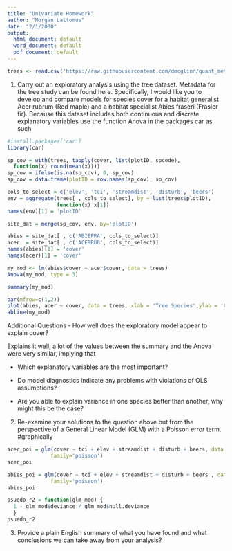 ```yaml
---
title: "Univariate Homework"
author: "Morgan Lattomus"
date: "2/1/2000"
output:
  html_document: default
  word_document: default
  pdf_document: default
---
```



```r
trees <- read.csv('https://raw.githubusercontent.com/dmcglinn/quant_methods/gh-pages/data/treedata_subset.csv')
```

1. Carry out an exploratory analysis using the tree dataset. Metadata for the tree study can be found here. Specifically, I would like you to develop and compare models for species cover for a habitat generalist Acer rubrum (Red maple) and a habitat specialist Abies fraseri (Frasier fir). Because this dataset includes both continuous and discrete explanatory variables use the function Anova in the packages car as such

```r
#install.packages('car')
library(car)
```


```r
sp_cov = with(trees, tapply(cover, list(plotID, spcode), 
  function(x) round(mean(x))))
sp_cov = ifelse(is.na(sp_cov), 0, sp_cov)
sp_cov = data.frame(plotID = row.names(sp_cov), sp_cov)
```

```r
cols_to_select = c('elev', 'tci', 'streamdist', 'disturb', 'beers')
env = aggregate(trees[ , cols_to_select], by = list(trees$plotID), 
                function(x) x[1])
names(env)[1] = 'plotID'
```

```r
site_dat = merge(sp_cov, env, by='plotID')
```

```r
abies = site_dat[ , c('ABIEFRA', cols_to_select)]
acer  = site_dat[ , c('ACERRUB', cols_to_select)]
names(abies)[1] = 'cover'
names(acer)[1] = 'cover'
```

```r
my_mod <- lm(abies$cover ~ acer$cover, data = trees) 
Anova(my_mod, type = 3)
```

```r
summary(my_mod)
```

```r
par(mfrow=c(1,2))
plot(abies, acer ~ cover, data = trees, xlab = 'Tree Species',ylab = 'Cover')
abline(my_mod)
```
Additional Questions
- How well does the exploratory model appear to explain cover? 

  Explains it well, a lot of the values between the summary and the Anova were very similar, implying that 
  
- Which explanatory variables are the most important?

- Do model diagnostics indicate any problems with violations of OLS assumptions?

- Are you able to explain variance in one species better than another, why might this be the case?


2. Re-examine your solutions to the question above but from the perspective of a General Linear Model (GLM) with a Poisson error term. #graphically

```r
acer_poi = glm(cover ~ tci + elev + streamdist + disturb + beers, data = trees,
              family='poisson')
acer_poi
```

```r
abies_poi = glm(cover ~ tci + elev + streamdist + disturb + beers , data = trees,
              family='poisson')
abies_poi
```

```r
psuedo_r2 = function(glm_mod) {
  1 - glm_mod$deviance / glm_mod$null.deviance
  }
psuedo_r2
```

3. Provide a plain English summary of what you have found and what conclusions we can take away from your analysis?